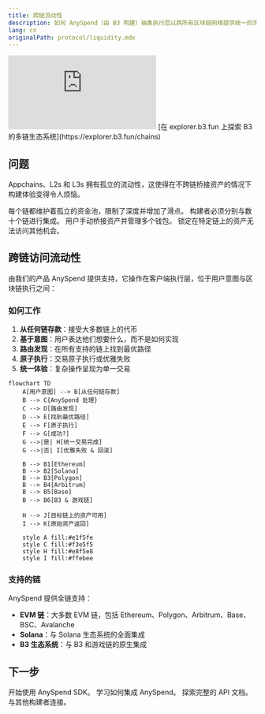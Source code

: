 ```yaml
---
title: 跨链流动性
description: 如何 AnySpend（由 B3 构建）抽象执行层以跨所有区块链网络提供统一的流动性访问权限
lang: cn
originalPath: protocol/liquidity.mdx
---
```

<iframe
   className="w-full aspect-video rounded-xl"
    src="https://customer-gg6qs7nm5ue94t64.cloudflarestream.com/03160a1a61ac99b9003e44a2059c7dae/iframe?muted=true&loop=true&autoplay=true&poster=https%3A%2F%2Fcustomer-gg6qs7nm5ue94t64.cloudflarestream.com%2F03160a1a61ac99b9003e44a2059c7dae%2Fthumbnails%2Fthumbnail.jpg%3Ftime%3D%26height%3D600"
    title="流动性碎片化"
    frameBorder="0"
  allow="accelerometer; autoplay; clipboard-write; encrypted-media; gyroscope; picture-in-picture"
  allowFullScreen
  ></iframe>

<Note>
[在 explorer.b3.fun 上探索 B3 的多链生态系统](https://explorer.b3.fun/chains)
</Note>

## 问题

Appchains、L2s 和 L3s 拥有孤立的流动性，这使得在不跨链桥接资产的情况下构建体验变得令人烦恼。


<CardGroup cols={2}>

<Card title="碎片化的流动性" icon="puzzle-piece">
  每个链都维护着孤立的资金池，限制了深度并增加了滑点。
</Card>

<Card title="复杂的集成" icon="gears">
  构建者必须分别与数十个链进行集成。
</Card>

<Card title="糟糕的用户体验" icon="face-frown">
  用户手动桥接资产并管理多个钱包。
</Card>

<Card title="资本效率低" icon="chart-line-down">
  锁定在特定链上的资产无法访问其他机会。
</Card>

</CardGroup>

## 跨链访问流动性

由我们的产品 AnySpend 提供支持，它操作在客户端执行层，位于用户意图与区块链执行之间：

### 如何工作

1. **从任何链存款**：接受大多数链上的代币
2. **基于意图**：用户表达他们想要什么，而不是如何实现
3. **路由发现**：在所有支持的链上找到最优路径
4. **原子执行**：交易原子执行或优雅失败
5. **统一体验**：复杂操作呈现为单一交易

```mermaid
flowchart TD
    A[用户意图] --> B[从任何链存款]
    B --> C{AnySpend 处理}
    C --> D[路由发现]
    D --> E[找到最优路径]
    E --> F[原子执行]
    F --> G[成功?]
    G -->|是| H[统一交易完成]
    G -->|否| I[优雅失败 & 回滚]
    
    B --> B1[Ethereum]
    B --> B2[Solana]
    B --> B3[Polygon]
    B --> B4[Arbitrum]
    B --> B5[Base]
    B --> B6[B3 & 游戏链]
    
    H --> J[目标链上的资产可用]
    I --> K[原始资产返回]
    
    style A fill:#e1f5fe
    style C fill:#f3e5f5
    style H fill:#e8f5e8
    style I fill:#ffebee
```

### 支持的链

AnySpend 提供全链支持：

- **EVM 链**：大多数 EVM 链，包括 Ethereum、Polygon、Arbitrum、Base、BSC、Avalanche
- **Solana**：与 Solana 生态系统的全面集成
- **B3 生态系统**：与 B3 和游戏链的原生集成

## 下一步

<CardGroup cols={2}>

<Card title="尝试 AnySpend" icon="rocket" href="/anyspend/introduction">
  开始使用 AnySpend SDK。
</Card>

<Card title="集成指南" icon="book" href="/anyspend/installation">
  学习如何集成 AnySpend。
</Card>

<Card title="API 参考" icon="code" href="/anyspend/api-reference/introduction">
  探索完整的 API 文档。
</Card>

<Card title="加入 Discord" icon="discord" href="https://discord.gg/b3dotfun">
  与其他构建者连接。
</Card>

</CardGroup>
